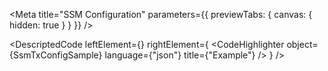 
<Meta title="SSM Configuration" parameters={{ previewTabs: { canvas: { hidden: true } } }} />

<DescriptedCode
  leftElement={<SsmTxConfigDesc />}
  rightElement={
    <CodeHighlighter
      object={SsmTxConfigSample}
      language={"json"}
      title={"Example"}
    />
  }
/>
